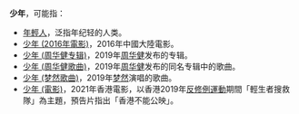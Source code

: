 '''少年'''，可能指：
* [[年輕人|年輕人]]，泛指年纪轻的人类。
* [[少年_(2016年電影)|少年 (2016年電影)]]，2016年中國大陸電影。
* [[少年_(周华健专辑)|少年 (周华健专辑)]]，2019年[[周华健|周华健]]发布的专辑。
* [[少年_(周华健歌曲)|少年 (周华健歌曲)]]，2019年[[周华健|周华健]]发布的同名专辑中的歌曲。
* [[少年_(梦然歌曲)|少年 (梦然歌曲)]]，2019年[[梦然|梦然]]演唱的歌曲。
* [[少年_(電影)|少年 (電影)]]，2021年香港電影，以香港2019年[[反修例運動|反修例運動]]期間「輕生者搜救隊」為主題，預告片指出「香港不能公映」。
{{disambig|S|cat=二字消歧義}}